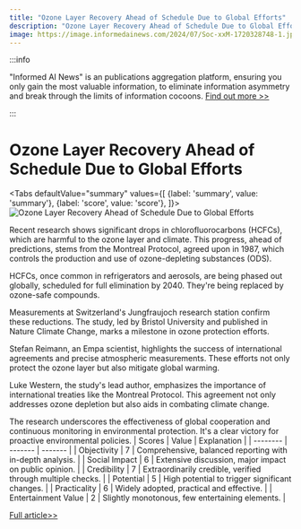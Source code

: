 ```yaml
---
title: "Ozone Layer Recovery Ahead of Schedule Due to Global Efforts"
description: "Ozone Layer Recovery Ahead of Schedule Due to Global Efforts"
image: https://image.informedainews.com/2024/07/Soc-xxM-1720328748-1.jpg
---
```



:::info

"Informed AI News" is an publications aggregation platform, ensuring you only gain the most valuable information, to eliminate information asymmetry and break through the limits of information cocoons.  [Find out more >>](/)

:::

# Ozone Layer Recovery Ahead of Schedule Due to Global Efforts


<Tabs
	defaultValue="summary"
	values={[
	{label: 'summary', value: 'summary'},
	{label: 'score', value: 'score'},
]}>
<TabItem value="summary">
<img
  src="https://image.informedainews.com/2024/07/Soc-xxM-1720328748-1.jpg"
  alt="Ozone Layer Recovery Ahead of Schedule Due to Global Efforts"
/>



Recent research shows significant drops in chlorofluorocarbons (HCFCs), which are harmful to the ozone layer and climate. This progress, ahead of predictions, stems from the Montreal Protocol, agreed upon in 1987, which controls the production and use of ozone-depleting substances (ODS).

HCFCs, once common in refrigerators and aerosols, are being phased out globally, scheduled for full elimination by 2040. They're being replaced by ozone-safe compounds.

Measurements at Switzerland's Jungfraujoch research station confirm these reductions. The study, led by Bristol University and published in Nature Climate Change, marks a milestone in ozone protection efforts.

Stefan Reimann, an Empa scientist, highlights the success of international agreements and precise atmospheric measurements. These efforts not only protect the ozone layer but also mitigate global warming.

Luke Western, the study's lead author, emphasizes the importance of international treaties like the Montreal Protocol. This agreement not only addresses ozone depletion but also aids in combating climate change.

The research underscores the effectiveness of global cooperation and continuous monitoring in environmental protection. It's a clear victory for proactive environmental policies.
</TabItem>
<TabItem value="score">
	| Scores     | Value   | Explanation |
	| -------- | ------- | ------- |
	| Objectivity  | 7    | Comprehensive, balanced reporting with in-depth analysis.    |
	| Social Impact | 6     | Extensive discussion, major impact on public opinion.    |
	| Credibility    | 7    | Extraordinarily credible, verified through multiple checks.    |
	| Potential    | 5    | High potential to trigger significant changes.    |
	| Practicality    | 6    | Widely adopted, practical and effective.    |
	| Entertainment Value    | 2    | Slightly monotonous, few entertaining elements.    |
</TabItem>
</Tabs>

[Full article>>](https://www.cnbeta.com.tw/articles/science/1437314.htm)

